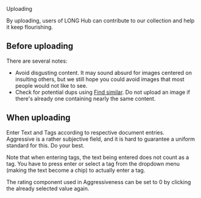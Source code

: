 
<Typography variant="h2">Uploading</Typography>

By uploading, users of LONG Hub can contribute to our collection and help it keep flourishing.  

## Before uploading

There are several notes:  

- Avoid disgusting content. It may sound absurd for images centered on insulting others, but we still hope you could avoid images that most people would not like to see.  
- Check for potential dups using [Find similar](/post/similar). Do not upload an image if there's already one containing nearly the same content.  

## When uploading

Enter Text and Tags according to respective document entries.  
Aggressive is a rather subjective field, and it is hard to guarantee a uniform standard for this. Do your best.  

Note that when entering tags, the text being entered does not count as a tag.
You have to press enter or select a tag from the dropdown menu (making the text become a chip) to actually enter a tag.  

The rating component used in Aggressiveness can be set to 0 by clicking the already selected value again.  
